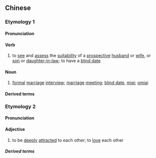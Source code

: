{{also|相亲}}
==Chinese==

===Etymology 1===
{{zh-forms|s=相亲|to see to evaluate; to see for oneself|relation; relative}}

====Pronunciation====
{{zh-pron
|m=xiāngqīn,xiàngqīn,2nb=Taiwan, prescribed variant in Mainland
|c=soeng3 can1,soeng1 can1
|h=pfs=siong-chhîn
|mn=xm,tw:siòng-chhin
|cat=v,n
}}

====Verb====
{{zh-verb}}

# to [[see]] and [[assess]] the [[suitability]] of a [[prospective]] [[husband]] or [[wife]], or [[son-in-law|son]] or [[daughter-in-law]]; to have a [[blind date]]
#: {{zh-x|擇日 '''相{xiāng}親'''|to set a date for '''meeting a prospective mate'''}}

====Noun====
{{zh-noun}}

# [[formal]] [[marriage]] [[interview]]; [[marriage]] [[meeting]]; [[blind date]], [[miai]]; [[omiai]]

====Derived terms====
{{zh-der|相親會}}

===Etymology 2===
{{zh-forms|s=相亲|mutually; each other|dear; intimate; close to}}

====Pronunciation====
{{zh-pron
|m=xiāngqīn
|c=soeng1 can1
|h=pfs=siông-chhîn
|cat=a
}}

====Adjective====
{{zh-adj}}

# to be [[deeply]] [[attracted]] to each other; to [[love]] each other

=====Derived terms=====
{{zh-der|相親相愛|腹背相親}}